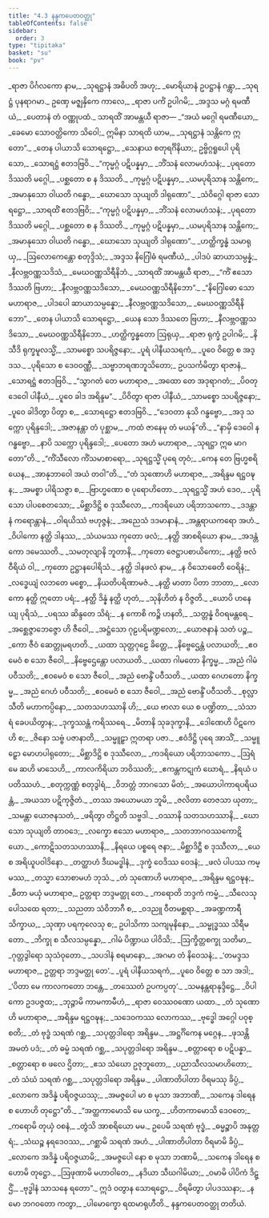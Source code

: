 ```yaml
---
title: "4.3 နန္ဒကပေတဝတ္ထု"
tableOfContents: false
sidebar:
  order: 3
type: "tipitaka"
basket: "su"
book: "pv"
---
```



<DynamicBreadcrumb />

<Division number="658" book="pv" e="ch" v="19" p="201">

<Paragraph number="707" type="verses" book="pv">
_ရာဇာ ပိင်္ဂလကော နာမ,_  
_သုရဋ္ဌာနံ အဓိပတိ အဟု;_  
_မောရိယာနံ ဥပဋ္ဌာနံ ဂန္တွာ,_  
_သုရဋ္ဌံ ပုနရာဂမာ._  

</Paragraph>

</Division>
<Division number="659" book="pv" e="ch" v="19" p="201">

<Paragraph number="708" type="verses" book="pv">
ဥဏှေ မဇ္ဈနှိကေ ကာလေ,_  
_ရာဇာ ပင်္ကံ ဥပါဂမိ;_  
_အဒ္ဒသ မဂ္ဂံ ရမဏီယံ,_  
_ပေတာနံ တံ ဝဏ္ဏုပထံ._  

</Paragraph>

</Division>
<Division number="660" book="pv" e="ch" v="19" p="202">

<Paragraph number="709" book="pv">
သာရထိံ အာမန္တယီ ရာဇာ—
</Paragraph>

<Paragraph number="710" type="verses" book="pv">
_“အယံ မဂ္ဂေါ ရမဏီယော,_  
_ခေမော သောဝတ္ထိကော သိဝေါ;_  
ဣမိနာ သာရထိ ယာမ,_  
_သုရဋ္ဌာနံ သန္တိကေ ဣတော”._  

</Paragraph>

</Division>
<Division number="661" book="pv" e="ch" v="19" p="202">

<Paragraph number="711" type="verses" book="pv">
_တေန ပါယာသိ သောရဋ္ဌော,_  
_သေနာယ စတုရင်္ဂိနိယာ;_  
ဥဗ္ဗိဂ္ဂရူပေါ ပုရိသော,_  
_သောရဋ္ဌံ ဧတဒဗြဝိ._  

</Paragraph>

</Division>
<Division number="662" book="pv" e="ch" v="19" p="202">

<Paragraph number="712" type="verses" book="pv">
_“ကုမ္မဂ္ဂံ ပဋိပန္နမှာ,_  
_ဘိံသနံ လောမဟံသနံ;_  
_ပုရတော ဒိဿတိ မဂ္ဂေါ,_  
_ပစ္ဆတော စ န ဒိဿတိ._  

</Paragraph>

</Division>
<Division number="663" book="pv" e="ch" v="19" p="202">

<Paragraph number="713" type="verses" book="pv">
_ကုမ္မဂ္ဂံ ပဋိပန္နမှာ,_  
_ယမပုရိသာန သန္တိကေ;_  
_အမာနုသော ဝါယတိ ဂန္ဓော,_  
_ဃောသော သုယျတိ ဒါရုဏော”._  

</Paragraph>

</Division>
<Division number="664" book="pv" e="ch" v="19" p="202">

<Paragraph number="714" type="verses" book="pv">
_သံဝိဂ္ဂေါ ရာဇာ သောရဋ္ဌော,_  
_သာရထိံ ဧတဒဗြဝိ;_  
_“ကုမ္မဂ္ဂံ ပဋိပန္နမှာ,_  
_ဘိံသနံ လောမဟံသနံ;_  
_ပုရတော ဒိဿတိ မဂ္ဂေါ,_  
_ပစ္ဆတော စ န ဒိဿတိ._  

</Paragraph>

</Division>
<Division number="665" book="pv" e="ch" v="19" p="202">

<Paragraph number="715" type="verses" book="pv">
_ကုမ္မဂ္ဂံ ပဋိပန္နမှာ,_  
_ယမပုရိသာန သန္တိကေ;_  
_အမာနုသော ဝါယတိ ဂန္ဓော,_  
_ဃောသော သုယျတိ ဒါရုဏော”._  

</Paragraph>

</Division>
<Division number="666" book="pv" e="ch" v="19" p="202">

<Paragraph number="716" type="verses" book="pv">
_ဟတ္ထိက္ခန္ဓံ သမာရုယှ,_  
_ဩလောကေန္တော စတုဒ္ဒိသံ;_  
_အဒ္ဒသ နိဂြေါဓံ ရမဏီယံ,_  
_ပါဒပံ ဆာယာသမ္ပန္နံ;_  
_နီလဗ္ဘဝဏ္ဏသဒိသံ,_  
_မေဃဝဏ္ဏသိရီနိဘံ._  

</Paragraph>

</Division>
<Division number="667" book="pv" e="ch" v="19" p="202">

<Paragraph number="717" type="verses" book="pv">
_သာရထိံ အာမန္တယီ ရာဇာ,_  
_“ကိံ ဧသော ဒိဿတိ ဗြဟာ;_  
_နီလဗ္ဘဝဏ္ဏသဒိသော,_  
_မေဃဝဏ္ဏသိရီနိဘော”._  

</Paragraph>

</Division>
<Division number="668" book="pv" e="ch" v="19" p="202">

<Paragraph number="718" type="verses" book="pv">
_“နိဂြေါဓော သော မဟာရာဇ,_  
_ပါဒပေါ ဆာယာသမ္ပန္နော;_  
_နီလဗ္ဘဝဏ္ဏသဒိသော,_  
_မေဃဝဏ္ဏသိရီနိဘော”._  

</Paragraph>

</Division>
<Division number="669" book="pv" e="ch" v="19" p="202">

<Paragraph number="719" type="verses" book="pv">
_တေန ပါယာသိ သောရဋ္ဌော,_  
_ယေန သော ဒိဿတေ ဗြဟာ;_  
_နီလဗ္ဘဝဏ္ဏသဒိသော,_  
_မေဃဝဏ္ဏသိရီနိဘော._  

</Paragraph>

</Division>
<Division number="670" book="pv" e="ch" v="19" p="202">

<Paragraph number="720" type="verses" book="pv">
_ဟတ္ထိက္ခန္ဓတော ဩရုယှ,_  
_ရာဇာ ရုက္ခံ ဥပါဂမိ;_  
_နိသီဒိ ရုက္ခမူလသ္မိံ,_  
_သာမစ္စော သပရိဇ္ဇနော;_  
_ပူရံ ပါနီယသရကံ,_  
_ပူဝေ ဝိတ္တေ စ အဒ္ဒသ._  

</Paragraph>

</Division>
<Division number="671" book="pv" e="ch" v="19" p="203">

<Paragraph number="721" type="verses" book="pv">
_ပုရိသော စ ဒေဝဝဏ္ဏီ,_  
_သဗ္ဗာဘရဏဘူသိတော;_  
ဥပသင်္ကမိတွာ ရာဇာနံ,_  
_သောရဋ္ဌံ ဧတဒဗြဝိ._  

</Paragraph>

</Division>
<Division number="672" book="pv" e="ch" v="19" p="203">

<Paragraph number="722" type="verses" book="pv">
_“သွာဂတံ တေ မဟာရာဇ,_  
_အထော တေ အဒုရာဂတံ;_  
_ပိဝတု ဒေဝေါ ပါနီယံ,_  
_ပူဝေ ခါဒ အရိန္ဒမ”._  

</Paragraph>

</Division>
<Division number="673" book="pv" e="ch" v="19" p="203">

<Paragraph number="723" type="verses" book="pv">
_ပိဝိတွာ ရာဇာ ပါနီယံ,_  
_သာမစ္စော သပရိဇ္ဇနော;_  
_ပူဝေ ခါဒိတွာ ပိတွာ စ,_  
_သောရဋ္ဌော ဧတဒဗြဝိ._  

</Paragraph>

</Division>
<Division number="674" book="pv" e="ch" v="19" p="203">

<Paragraph number="724" type="verses" book="pv">
_“ဒေဝတာ နုသိ ဂန္ဓဗ္ဗော,_  
_အဒု သက္ကော ပုရိန္ဒဒေါ;_  
_အဇာနန္တာ တံ ပုစ္ဆာမ,_  
_ကထံ ဇာနေမု တံ မယန်”တိ._  

</Paragraph>

</Division>
<Division number="675" book="pv" e="ch" v="19" p="203">

<Paragraph number="725" type="verses" book="pv">
_“နာမှိ ဒေဝေါ န ဂန္ဓဗ္ဗော,_  
_နာပိ သက္ကော ပုရိန္ဒဒေါ;_  
_ပေတော အဟံ မဟာရာဇ,_  
_သုရဋ္ဌာ ဣဓ မာဂတော”တိ._  

</Paragraph>

</Division>
<Division number="676" book="pv" e="ch" v="19" p="203">

<Paragraph number="726" type="verses" book="pv">
_“ကိံသီလော ကိံသမာစာရော,_  
_သုရဋ္ဌသ္မိံ ပုရေ တုဝံ;_  
_ကေန တေ ဗြဟ္မစရိယေန,_  
_အာနုဘာဝေါ အယံ တဝါ”တိ._  

</Paragraph>

</Division>
<Division number="677" book="pv" e="ch" v="19" p="203">

<Paragraph number="727" type="verses" book="pv">
_“တံ သုဏောဟိ မဟာရာဇ,_  
_အရိန္ဒမ ရဋ္ဌဝဍ္ဎန;_  
_အမစ္စာ ပါရိသဇ္ဇာ စ,_  
_ဗြာဟ္မဏော စ ပုရောဟိတော._  

</Paragraph>

</Division>
<Division number="678" book="pv" e="ch" v="19" p="203">

<Paragraph number="728" type="verses" book="pv">
_သုရဋ္ဌသ္မိံ အဟံ ဒေဝ,_  
_ပုရိသော ပါပစေတသော;_  
_မိစ္ဆာဒိဋ္ဌိ စ ဒုဿီလော,_  
_ကဒရိယော ပရိဘာသကော._  

</Paragraph>

</Division>
<Division number="679" book="pv" e="ch" v="19" p="203">

<Paragraph number="729" type="verses" book="pv">
_ဒဒန္တာနံ ကရောန္တာနံ,_  
_ဝါရယိဿံ ဗဟုဇ္ဇနံ;_  
_အညေသံ ဒဒမာနာနံ,_  
_အန္တရာယကရော အဟံ._  

</Paragraph>

</Division>
<Division number="680" book="pv" e="ch" v="19" p="203">

<Paragraph number="730" type="verses" book="pv">
_ဝိပါကော နတ္ထိ ဒါနဿ,_  
_သံယမဿ ကုတော ဖလံ;_  
_နတ္ထိ အာစရိယော နာမ,_  
_အဒန္တံ ကော ဒမေဿတိ._  

</Paragraph>

</Division>
<Division number="681" book="pv" e="ch" v="19" p="203">

<Paragraph number="731" type="verses" book="pv">
_သမတုလျာနိ ဘူတာနိ,_  
_ကုတော ဇေဋ္ဌာပစာယိကော;_  
_နတ္ထိ ဗလံ ဝီရိယံ ဝါ,_  
_ကုတော ဥဋ္ဌာနပေါရိသံ._  

</Paragraph>

</Division>
<Division number="682" book="pv" e="ch" v="19" p="203">

<Paragraph number="732" type="verses" book="pv">
_နတ္ထိ ဒါနဖလံ နာမ,_  
_န ဝိသောဓေတိ ဝေရိနံ;_  
_လဒ္ဓေယျံ လဘတေ မစ္စော,_  
_နိယတိပရိဏာမဇံ._  

</Paragraph>

</Division>
<Division number="683" book="pv" e="ch" v="19" p="203">

<Paragraph number="733" type="verses" book="pv">
_နတ္ထိ မာတာ ပိတာ ဘာတာ,_  
_လောကော နတ္ထိ ဣတော ပရံ;_  
_နတ္ထိ ဒိန္နံ နတ္ထိ ဟုတံ,_  
_သုနိဟိတံ န ဝိဇ္ဇတိ._  

</Paragraph>

</Division>
<Division number="684" book="pv" e="ch" v="19" p="204">

<Paragraph number="734" type="verses" book="pv">
_ယောပိ ဟနေယျ ပုရိသံ,_  
_ပရဿ ဆိန္ဒတေ သိရံ;_  
_န ကောစိ ကဉ္စိ ဟနတိ,_  
_သတ္တန္နံ ဝိဝရမန္တရေ._  

</Paragraph>

</Division>
<Division number="685" book="pv" e="ch" v="19" p="204">

<Paragraph number="735" type="verses" book="pv">
_အစ္ဆေဇ္ဇာဘေဇ္ဇော ဟိ ဇီဝေါ,_  
_အဋ္ဌံသော ဂုဠပရိမဏ္ဍလော;_  
_ယောဇနာနံ သတံ ပဉ္စ,_  
_ကော ဇီဝံ ဆေတ္တုမရဟတိ._  

</Paragraph>

</Division>
<Division number="686" book="pv" e="ch" v="19" p="204">

<Paragraph number="736" type="verses" book="pv">
_ယထာ သုတ္တဂုဠေ ခိတ္တေ,_  
_နိဗ္ဗေဌေန္တံ ပလာယတိ;_  
_ဧဝမေဝံ စ သော ဇီဝေါ,_  
_နိဗ္ဗေဌေန္တော ပလာယတိ._  

</Paragraph>

</Division>
<Division number="687" book="pv" e="ch" v="19" p="204">

<Paragraph number="737" type="verses" book="pv">
_ယထာ ဂါမတော နိက္ခမ္မ,_  
_အညံ ဂါမံ ပဝီသတိ;_  
_ဧဝမေဝံ စ သော ဇီဝေါ,_  
_အညံ ဗောန္ဒိံ ပဝီသတိ._  

</Paragraph>

</Division>
<Division number="688" book="pv" e="ch" v="19" p="204">

<Paragraph number="738" type="verses" book="pv">
_ယထာ ဂေဟတော နိက္ခမ္မ,_  
_အညံ ဂေဟံ ပဝီသတိ;_  
_ဧဝမေဝံ စ သော ဇီဝေါ,_  
_အညံ ဗောန္ဒိံ ပဝီသတိ._  

</Paragraph>

</Division>
<Division number="689" book="pv" e="ch" v="19" p="204">

<Paragraph number="739" type="verses" book="pv">
_စုလ္လာသီတိ မဟာကပ္ပိနော,_  
_သတသဟဿာနိ ဟိ;_  
_ယေ ဗာလာ ယေ စ ပဏ္ဍိတာ,_  
_သံသာရံ ခေပယိတွာန;_  
_ဒုက္ခဿန္တံ ကရိဿရေ._  

</Paragraph>

</Division>
<Division number="690" book="pv" e="ch" v="19" p="204">

<Paragraph number="740" type="verses" book="pv">
_မိတာနိ သုခဒုက္ခာနိ,_  
_ဒေါဏေဟိ ပိဋကေဟိ စ;_  
_ဇိနော သဗ္ဗံ ပဇာနာတိ,_  
_သမ္မူဠှာ ဣတရာ ပဇာ._  

</Paragraph>

</Division>
<Division number="691" book="pv" e="ch" v="19" p="204">

<Paragraph number="741" type="verses" book="pv">
_ဧဝံဒိဋ္ဌိ ပုရေ အာသိံ,_  
_သမ္မူဠှော မောဟပါရုတော;_  
_မိစ္ဆာဒိဋ္ဌိ စ ဒုဿီလော,_  
_ကဒရိယော ပရိဘာသကော._  

</Paragraph>

</Division>
<Division number="692" book="pv" e="ch" v="19" p="204">

<Paragraph number="742" type="verses" book="pv">
_ဩရံ မေ ဆဟိ မာသေဟိ,_  
_ကာလကိရိယာ ဘဝိဿတိ;_  
_ဧကန္တကဋုကံ ဃောရံ,_  
_နိရယံ ပပတိဿဟံ._  

</Paragraph>

</Division>
<Division number="693" book="pv" e="ch" v="19" p="204">

<Paragraph number="743" type="verses" book="pv">
_စတုက္ကဏ္ဏံ စတုဒွါရံ,_  
_ဝိဘတ္တံ ဘာဂသော မိတံ;_  
_အယောပါကာရပရိယန္တံ,_  
_အယသာ ပဋိကုဇ္ဇိတံ._  

</Paragraph>

</Division>
<Division number="694" book="pv" e="ch" v="19" p="204">

<Paragraph number="744" type="verses" book="pv">
_တဿ အယောမယာ ဘူမိ,_  
_ဇလိတာ တေဇသာ ယုတာ;_  
_သမန္တာ ယောဇနသတံ,_  
_ဖရိတွာ တိဋ္ဌတိ သဗ္ဗဒါ._  

</Paragraph>

</Division>
<Division number="695" book="pv" e="ch" v="19" p="204">

<Paragraph number="745" type="verses" book="pv">
_ဝဿာနိ သတသဟဿာနိ,_  
_ဃောသော သုယျတိ တာဝဒေ;_  
_လက္ခော ဧသော မဟာရာဇ,_  
_သတဘာဂဝဿကောဋိယော._  

</Paragraph>

</Division>
<Division number="696" book="pv" e="ch" v="19" p="205">

<Paragraph number="746" type="verses" book="pv">
_ကောဋိသတသဟဿာနိ,_  
_နိရယေ ပစ္စရေ ဇနာ;_  
_မိစ္ဆာဒိဋ္ဌီ စ ဒုဿီလာ,_  
_ယေ စ အရိယူပဝါဒိနော._  

</Paragraph>

</Division>
<Division number="697" book="pv" e="ch" v="19" p="205">

<Paragraph number="747" type="verses" book="pv">
_တတ္ထာဟံ ဒီဃမဒ္ဓါနံ,_  
_ဒုက္ခံ ဝေဒိဿ ဝေဒနံ;_  
_ဖလံ ပါပဿ ကမ္မဿ,_  
_တသ္မာ သောစာမဟံ ဘုသံ._  

</Paragraph>

</Division>
<Division number="698" book="pv" e="ch" v="19" p="205">

<Paragraph number="748" type="verses" book="pv">
_တံ သုဏောဟိ မဟာရာဇ,_  
_အရိန္ဒမ ရဋ္ဌဝဍ္ဎန;_  
_ဓီတာ မယှံ မဟာရာဇ,_  
ဥတ္တရာ ဘဒ္ဒမတ္ထု တေ._  

</Paragraph>

</Division>
<Division number="699" book="pv" e="ch" v="19" p="205">

<Paragraph number="749" type="verses" book="pv">
_ကရောတိ ဘဒ္ဒကံ ကမ္မံ,_  
_သီလေသုပေါသထေ ရတာ;_  
_သညတာ သံဝိဘာဂီ စ,_  
_ဝဒညူ ဝီတမစ္ဆရာ._  

</Paragraph>

</Division>
<Division number="700" book="pv" e="ch" v="19" p="205">

<Paragraph number="750" type="verses" book="pv">
_အခဏ္ဍကာရီ သိက္ခာယ,_  
_သုဏှာ ပရကုလေသု စ;_  
ဥပါသိကာ သကျမုနိနော,_  
_သမ္ဗုဒ္ဓဿ သိရီမတော._  

</Paragraph>

</Division>
<Division number="701" book="pv" e="ch" v="19" p="205">

<Paragraph number="751" type="verses" book="pv">
_ဘိက္ခု စ သီလသမ္ပန္နော,_  
_ဂါမံ ပိဏ္ဍာယ ပါဝိသိ;_  
_ဩက္ခိတ္တစက္ခု သတိမာ,_  
_ဂုတ္တဒွါရော သုသံဝုတော._  

</Paragraph>

</Division>
<Division number="702" book="pv" e="ch" v="19" p="205">

<Paragraph number="752" type="verses" book="pv">
_သပဒါနံ စရမာနော,_  
_အဂမာ တံ နိဝေသနံ;_  
_‘တမဒ္ဒသ မဟာရာဇ,_  
ဥတ္တရာ ဘဒ္ဒမတ္ထု တေ’._  

</Paragraph>

</Division>
<Division number="703" book="pv" e="ch" v="19" p="205">

<Paragraph number="753" type="verses" book="pv">
_ပူရံ ပါနီယသရကံ,_  
_ပူဝေ ဝိတ္တေ စ သာ အဒါ;_  
_‘ပိတာ မေ ကာလကတော ဘန္တေ,_  
_တဿေတံ ဥပကပ္ပတု’._  

</Paragraph>

</Division>
<Division number="704" book="pv" e="ch" v="19" p="205">

<Paragraph number="754" type="verses" book="pv">
_သမနန္တရာနုဒ္ဒိဋ္ဌေ,_  
_ဝိပါကော ဥဒပဇ္ဇထ;_  
_ဘုဉ္ဇာမိ ကာမကာမီဟံ,_  
_ရာဇာ ဝေဿဝဏော ယထာ._  

</Paragraph>

</Division>
<Division number="705" book="pv" e="ch" v="19" p="205">

<Paragraph number="755" type="verses" book="pv">
_တံ သုဏောဟိ မဟာရာဇ,_  
_အရိန္ဒမ ရဋ္ဌဝဍ္ဎန;_  
_သဒေဝကဿ လောကဿ,_  
_ဗုဒ္ဓေါ အဂ္ဂေါ ပဝုစ္စတိ;_  
_တံ ဗုဒ္ဓံ သရဏံ ဂစ္ဆ,_  
_သပုတ္တဒါရော အရိန္ဒမ._  

</Paragraph>

</Division>
<Division number="706" book="pv" e="ch" v="19" p="205">

<Paragraph number="756" type="verses" book="pv">
_အဋ္ဌင်္ဂိကေန မဂ္ဂေန,_  
_ဖုသန္တိ အမတံ ပဒံ;_  
_တံ ဓမ္မံ သရဏံ ဂစ္ဆ,_  
_သပုတ္တဒါရော အရိန္ဒမ._  

</Paragraph>

</Division>
<Division number="707" book="pv" e="ch" v="19" p="205">

<Paragraph number="757" type="verses" book="pv">
_စတ္တာရော စ ပဋိပန္နာ,_  
_စတ္တာရော စ ဖလေ ဌိတာ;_  
_ဧသ သံဃော ဥဇုဘူတော,_  
_ပညာသီလသမာဟိတော;_  
_တံ သံဃံ သရဏံ ဂစ္ဆ,_  
_သပုတ္တဒါရော အရိန္ဒမ._  

</Paragraph>

</Division>
<Division number="708" book="pv" e="ch" v="19" p="206">

<Paragraph number="758" type="verses" book="pv">
_ပါဏာတိပါတာ ဝိရမဿု ခိပ္ပံ,_  
_လောကေ အဒိန္နံ ပရိဝဇ္ဇယဿု;_  
_အမဇ္ဇပေါ မာ စ မုသာ အဘာဏိ,_  
_သကေန ဒါရေန စ ဟောဟိ တုဋ္ဌော”တိ._  

</Paragraph>

</Division>
<Division number="709" book="pv" e="ch" v="19" p="206">

<Paragraph number="759" type="verses" book="pv">
_“အတ္ထကာမောသိ မေ ယက္ခ,_  
_ဟိတကာမောသိ ဒေဝတေ;_  
_ကရောမိ တုယှံ ဝစနံ,_  
_တွံသိ အာစရိယော မမ._  

</Paragraph>

</Division>
<Division number="710" book="pv" e="ch" v="19" p="206">

<Paragraph number="760" type="verses" book="pv">
ဥပေမိ သရဏံ ဗုဒ္ဓံ,_  
_ဓမ္မဉ္စာပိ အနုတ္တရံ;_  
_သံဃဉ္စ နရဒေဝဿ,_  
_ဂစ္ဆာမိ သရဏံ အဟံ._  

</Paragraph>

</Division>
<Division number="711" book="pv" e="ch" v="19" p="206">

<Paragraph number="761" type="verses" book="pv">
_ပါဏာတိပါတာ ဝိရမာမိ ခိပ္ပံ,_  
_လောကေ အဒိန္နံ ပရိဝဇ္ဇယာမိ;_  
_အမဇ္ဇပေါ နော စ မုသာ ဘဏာမိ,_  
_သကေန ဒါရေန စ ဟောမိ တုဋ္ဌော._  

</Paragraph>

</Division>
<Division number="712" book="pv" e="ch" v="19" p="206">

<Paragraph number="762" type="verses" book="pv">
_ဩဖုဏာမိ မဟာဝါတေ,_  
_နဒိယာ သီဃဂါမိယာ;_  
_ဝမာမိ ပါပိကံ ဒိဋ္ဌိံ,_  
_ဗုဒ္ဓါနံ သာသနေ ရတော”._  

</Paragraph>

</Division>
<Division number="713" book="pv" e="ch" v="19" p="206">

<Paragraph number="763" type="verses" book="pv">
ဣဒံ ဝတွာန သောရဋ္ဌော,_  
_ဝိရမိတွာ ပါပဒဿနာ;_  
_နမော ဘဂဝတော ကတွာ,_  
_ပါမောက္ခော ရထမာရုဟီတိ._  


</Paragraph>
</Division>

<Paragraph number="764" type="center" book="pv">
နန္ဒကပေတဝတ္ထု တတိယံ.
</Paragraph>
